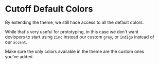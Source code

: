 # Cutoff Default Colors

<EpicVideo url="https://www.epicweb.dev/tutorials/tailwind-color-tokens/color-design-tokens/cutoff-default-colors" />
By extending the theme, we still hace access to all the default colors.

While that's very useful for prototyping, in this case we don't want devlopers to start using `zinc` instead our custom `grey`, or `indigo` instead of our `accent`.

Make sure the only colors available in the theme are the custom ones you've added.
